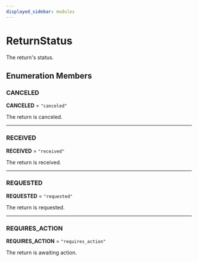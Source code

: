 ```yaml
---
displayed_sidebar: modules
---
```



# ReturnStatus

The return's status.

## Enumeration Members

### CANCELED

 **CANCELED** = `"canceled"`

The return is canceled.

___

### RECEIVED

 **RECEIVED** = `"received"`

The return is received.

___

### REQUESTED

 **REQUESTED** = `"requested"`

The return is requested.

___

### REQUIRES\_ACTION

 **REQUIRES\_ACTION** = `"requires_action"`

The return is awaiting action.
